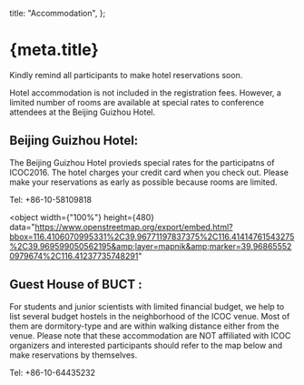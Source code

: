 
  title: "Accommodation",
};

<Head>
  <title>{`${meta.title} - ICOC2016`}</title>
</Head>

# {meta.title}

Kindly remind all participants to make hotel reservations soon.

Hotel accommodation is not included in the registration fees. However, a limited number of rooms are available at
special rates to conference attendees at the Beijing Guizhou Hotel.

## Beijing Guizhou Hotel:

The Beijing Guizhou Hotel provieds special rates for the participatns of ICOC2016. The hotel charges your credit
card when you check out. Please make your reservations as early as possible because rooms are limited.

Tel: +86-10-58109818

<object
  width={"100%"}
  height={480}
  data="https://www.openstreetmap.org/export/embed.html?bbox=116.4106070995331%2C39.96771197837375%2C116.41414761543275%2C39.969599050562195&amp;layer=mapnik&amp;marker=39.968655520979674%2C116.41237735748291"
></object>

## Guest House of BUCT :

For students and junior scientists with limited financial budget, we help to list several budget hostels in the
neighborhood of the ICOC venue. Most of them are dormitory-type and are within walking distance either from the venue.
Please note that these accommodation are NOT affiliated with ICOC organizers and interested participants should refer
to the map below and make reservations by themselves.

Tel: +86-10-64435232
